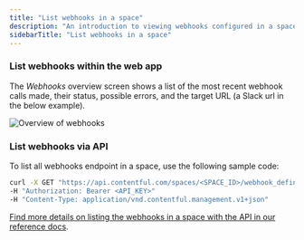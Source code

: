 ```yaml
---
title: "List webhooks in a space"
description: "An introduction to viewing webhooks configured in a space."
sidebarTitle: "List webhooks in a space"
---
```


### List webhooks within the web app

The _Webhooks_ overview screen shows a list of the most recent webhook calls made, their status, possible errors, and the target URL (a Slack url in the below example).

![Overview of webhooks](#{ASSETS}/images/webhooks-list.png)

### List webhooks via API

To list all webhooks endpoint in a space, use the following sample code:

```bash
curl -X GET "https://api.contentful.com/spaces/<SPACE_ID>/webhook_definitions"
-H "Authorization: Bearer <API_KEY>"
-H "Content-Type: application/vnd.contentful.management.v1+json"
```

[Find more details on listing the webhooks in a space with the API in our reference docs](/developers/docs/references/content-management-api/#/reference/webhooks/webhooks-collection/get-all-webhooks-of-a-space).